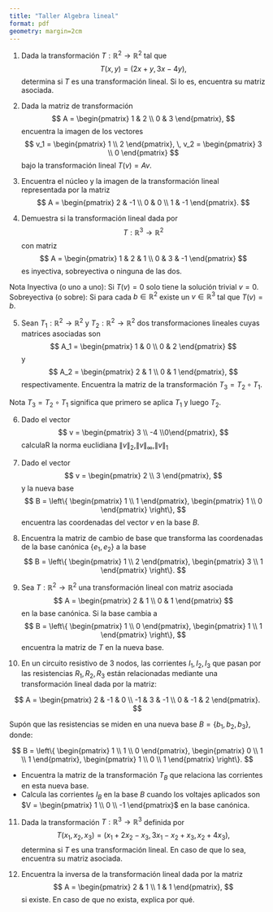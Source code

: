 ```yaml
---
title: "Taller Algebra lineal"
format: pdf
geometry: margin=2cm
---
```


1. Dada la transformación $T: \mathbb{R}^2 \to \mathbb{R}^2$ tal que 
$$ T(x, y) = (2x + y, 3x - 4y), $$ 
determina si $T$ es una transformación lineal. Si lo es, encuentra su matriz asociada.

2. Dada la matriz de transformación 
$$ A = \begin{pmatrix} 1 & 2 \\ 0 & 3 \end{pmatrix}, $$ 
encuentra la imagen de los vectores 
$$ v_1 = \begin{pmatrix} 1 \\ 2 \end{pmatrix}, \, v_2 = \begin{pmatrix} 3 \\ 0 \end{pmatrix} $$ 
bajo la transformación lineal $T(v) = Av$.

3. Encuentra el núcleo y la imagen de la transformación lineal representada por la matriz 
$$ A = \begin{pmatrix} 2 & -1 \\ 0 & 0 \\ 1 & -1 \end{pmatrix}. $$

4. Demuestra si la transformación lineal dada por 
$$ T: \mathbb{R}^3 \to \mathbb{R}^2 $$ 
con matriz 
$$ A = \begin{pmatrix} 1 & 2 & 1 \\ 0 & 3 & -1 \end{pmatrix} $$ 
es inyectiva, sobreyectiva o ninguna de las dos.

Nota Inyectiva (o uno a uno): Si $T(v) = 0$ solo tiene la solución trivial $v = 0$.
Sobreyectiva (o sobre): Si para cada $b \in \mathbb{R}^2$ existe un $v \in \mathbb{R}^3$ tal que $T(v) = b$.

5. Sean $T_1: \mathbb{R}^2 \to \mathbb{R}^2$ y $T_2: \mathbb{R}^2 \to \mathbb{R}^2$ dos transformaciones lineales cuyas matrices asociadas son 
$$ A_1 = \begin{pmatrix} 1 & 0 \\ 0 & 2 \end{pmatrix} $$ 
y 
$$ A_2 = \begin{pmatrix} 2 & 1 \\ 0 & 1 \end{pmatrix}, $$ 
respectivamente. Encuentra la matriz de la transformación $T_3 = T_2 \circ T_1$.

Nota $T_3 = T_2 \circ T_1$ significa que primero se aplica $T_1$ y luego $T_2$.

6. Dado el vector 
$$ v = \begin{pmatrix} 3 \\ -4 \\0\end{pmatrix}, $$ 
calculaR la norma euclidiana $\|v\|_2$,$\|v\|_\infty$,$\|v\|_1$ 
7. Dado el vector 
$$ v = \begin{pmatrix} 2 \\ 3 \end{pmatrix}, $$ 
y la nueva base 
$$ B = \left\{ \begin{pmatrix} 1 \\ 1 \end{pmatrix}, \begin{pmatrix} 1 \\ 0 \end{pmatrix} \right\}, $$ 
encuentra las coordenadas del vector $v$ en la base $B$.

8. Encuentra la matriz de cambio de base que transforma las coordenadas de la base canónica $\{e_1, e_2\}$ a la base 
$$ B = \left\{ \begin{pmatrix} 1 \\ 2 \end{pmatrix}, \begin{pmatrix} 3 \\ 1 \end{pmatrix} \right\}. $$

9. Sea $T: \mathbb{R}^2 \to \mathbb{R}^2$ una transformación lineal con matriz asociada 
$$ A = \begin{pmatrix} 2 & 1 \\ 0 & 1 \end{pmatrix} $$ 
en la base canónica. Si la base cambia a 
$$ B = \left\{ \begin{pmatrix} 1 \\ 0 \end{pmatrix}, \begin{pmatrix} 1 \\ 1 \end{pmatrix} \right\}, $$ 
encuentra la matriz de $T$ en la nueva base.

10. En un circuito resistivo de 3 nodos, las corrientes $I_1, I_2, I_3$ que pasan por las resistencias $R_1, R_2, R_3$ están relacionadas mediante una transformación lineal dada por la matriz:

$$ A = \begin{pmatrix} 2 & -1 & 0 \\ -1 & 3 & -1 \\ 0 & -1 & 2 \end{pmatrix}. $$

Supón que las resistencias se miden en una nueva base $B = \{b_1, b_2, b_3\}$, donde:

$$ B = \left\{ \begin{pmatrix} 1 \\ 1 \\ 0 \end{pmatrix}, \begin{pmatrix} 0 \\ 1 \\ 1 \end{pmatrix}, \begin{pmatrix} 1 \\ 0 \\ 1 \end{pmatrix} \right\}. $$


+ Encuentra la matriz de la transformación $T_B$ que relaciona las corrientes en esta nueva base.
+ Calcula las corrientes $I_B$ en la base $B$ cuando los voltajes aplicados son $V = \begin{pmatrix} 1 \\ 0 \\ -1 \end{pmatrix}$ en la base canónica.


11. 
Dada la transformación $T: \mathbb{R}^3 \to \mathbb{R}^3$ definida por 
$$ T(x_1, x_2, x_3) = (x_1 + 2x_2 - x_3, 3x_1 - x_2 + x_3, x_2 + 4x_3), $$ 
determina si $T$ es una transformación lineal. En caso de que lo sea, encuentra su matriz asociada.


12. Encuentra la inversa de la transformación lineal dada por la matriz 
$$ A = \begin{pmatrix} 2 & 1 \\ 1 & 1 \end{pmatrix}, $$ 
si existe. En caso de que no exista, explica por qué.